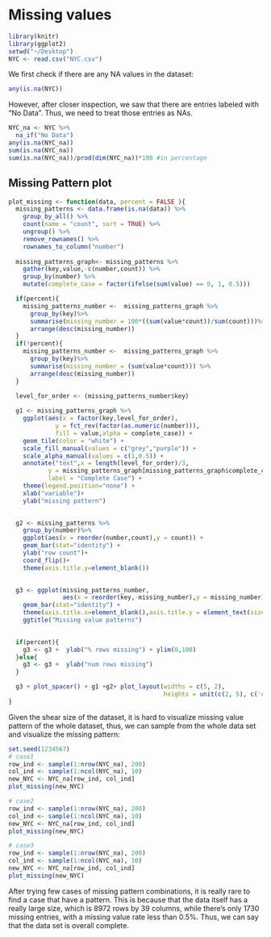 # Missing values
```r
library(knitr)
library(ggplot2)
setwd("~/Desktop")
NYC <- read.csv("NYC.csv")
```
We first check if there are any NA values in the dataset:
```r
any(is.na(NYC))
```
However, after closer inspection, we saw that there are entries labeled with "No Data". Thus, we need to treat those entries as NAs.
```r
NYC_na <- NYC %>%
  na_if("No Data")
any(is.na(NYC_na))
sum(is.na(NYC_na))
sum(is.na(NYC_na))/prod(dim(NYC_na))*100 #in percentage
```
## Missing Pattern plot
```r
plot_missing <- function(data, percent = FALSE ){
  missing_patterns <- data.frame(is.na(data)) %>%
    group_by_all() %>%
    count(name = "count", sort = TRUE) %>%
    ungroup() %>%
    remove_rownames() %>%
    rownames_to_column("number") 
  
  missing_patterns_graph<- missing_patterns %>%
    gather(key,value,-c(number,count)) %>%
    group_by(number) %>%
    mutate(complete_case = factor(ifelse(sum(value) == 0, 1, 0.5)))

  if(percent){
    missing_patterns_number <-  missing_patterns_graph %>% 
      group_by(key)%>%
      summarise(missing_number = 100*((sum(value*count))/sum(count)))%>%
      arrange(desc(missing_number)) 
  }
  if(!percent){
    missing_patterns_number <-  missing_patterns_graph %>% 
      group_by(key)%>%
      summarise(missing_number = (sum(value*count))) %>%
      arrange(desc(missing_number))
  }
  
  level_for_order <- (missing_patterns_number$key)

  g1 <- missing_patterns_graph %>%
    ggplot(aes(x = factor(key,level_for_order), 
             y = fct_rev(factor(as.numeric(number))),
             fill = value,alpha = complete_case)) +
    geom_tile(color = "white") + 
    scale_fill_manual(values = c("grey","purple")) +
    scale_alpha_manual(values = c(1,0.5)) +
    annotate("text",x = length(level_for_order)/3,
           y = missing_patterns_graph[missing_patterns_graph$complete_case == 1,]$number,
           label = "Complete Case") +
    theme(legend.position="none") +
    xlab("variable")+
    ylab("missing pattern")

   
  g2 <- missing_patterns %>% 
    group_by(number)%>%
    ggplot(aes(x = reorder(number,count),y = count)) +
    geom_bar(stat="identity") + 
    ylab("row count")+
    coord_flip()+
    theme(axis.title.y=element_blank()) 
 

  g3 <- ggplot(missing_patterns_number,
               aes(x = reorder(key,-missing_number),y = missing_number)) +
    geom_bar(stat="identity") +
    theme(axis.title.x=element_blank(),axis.title.y = element_text(size = 8)) +
    ggtitle("Missing value patterns")

  
  if(percent){
    g3 <- g3 +  ylab("% rows missing") + ylim(0,100)
  }else{
    g3 <- g3 +  ylab("num rows missing")
  }

  g3 + plot_spacer() + g1 +g2+ plot_layout(widths = c(5, 2), 
                                           heights = unit(c(2, 5), c('cm', 'null')))
}
```
Given the shear size of the dataset, it is hard to visualize missing value pattern of the whole dataset, thus, we can sample from the whole data set and visualize the missing pattern:
```r
set.seed(1234567)
# case1
row_ind <- sample(1:nrow(NYC_na), 200)
col_ind <- sample(1:ncol(NYC_na), 10)
new_NYC <- NYC_na[row_ind, col_ind]
plot_missing(new_NYC)

# case2
row_ind <- sample(1:nrow(NYC_na), 200)
col_ind <- sample(1:ncol(NYC_na), 10)
new_NYC <- NYC_na[row_ind, col_ind]
plot_missing(new_NYC)

# case3
row_ind <- sample(1:nrow(NYC_na), 200)
col_ind <- sample(1:ncol(NYC_na), 10)
new_NYC <- NYC_na[row_ind, col_ind]
plot_missing(new_NYC)
```
After trying few cases of missing pattern combinations, it is really rare to find a case that have a pattern. This is because that the data itself has a really large size, which is 8972 rows by 39 columns, while there's only 1730 missing entries, with a missing value rate less than 0.5%. Thus, we can say that the data set is overall complete.
